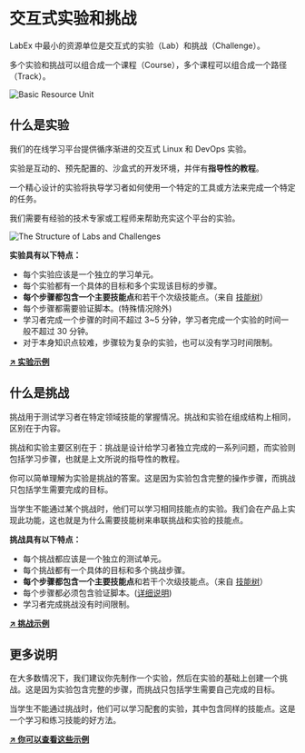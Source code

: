 # 交互式实验和挑战

LabEx 中最小的资源单位是交互式的实验（Lab）和挑战（Challenge）。

多个实验和挑战可以组合成一个课程（Course），多个课程可以组合成一个路径（Track）。

![Basic Resource Unit](.github/assets/basic-resource-unit.png)

## 什么是实验

我们的在线学习平台提供循序渐进的交互式 Linux 和 DevOps 实验。

实验是互动的、预先配置的、沙盒式的开发环境，并伴有**指导性的教程**。

一个精心设计的实验将执导学习者如何使用一个特定的工具或方法来完成一个特定的任务。

我们需要有经验的技术专家或工程师来帮助充实这个平台的实验。

![The Structure of Labs and Challenges](.github/assets/basic-resource-structure.png)

**实验具有以下特点：**

- 每个实验应该是一个独立的学习单元。
- 每个实验都有一个具体的目标和多个实现该目标的步骤。
- **每个步骤都包含一个主要技能点**和若干个次级技能点。（来自 [技能树](skill-tree)）
- 每个步骤都需要验证脚本。(特殊情况除外)
- 学习者完成一个步骤的时间不超过 3\~5 分钟，学习者完成一个实验的时间一般不超过 30 分钟。
- 对于本身知识点较难，步骤较为复杂的实验，也可以没有学习时间限制。

[**↗ 实验示例**](https://github.com/labex-labs/scenarios)

## 什么是挑战

挑战用于测试学习者在特定领域技能的掌握情况。挑战和实验在组成结构上相同，区别在于内容。

挑战和实验主要区别在于：挑战是设计给学习者独立完成的一系列问题，而实验则包括学习步骤，也就是上文所说的指导性的教程。

你可以简单理解为实验是挑战的答案。这是因为实验包含完整的操作步骤，而挑战只包括学生需要完成的目标。

当学生不能通过某个挑战时，他们可以学习相同技能点的实验。我们会在产品上实现此功能，这也就是为什么需要技能树来串联挑战和实验的技能点。

**挑战具有以下特点：**

- 每个挑战都应该是一个独立的测试单元。
- 每个挑战都有一个具体的目标和多个挑战步骤。
- **每个步骤都包含一个主要技能点**和若干个次级技能点。（来自 [技能树](skill-tree)）
- 每个步骤都必须包含验证脚本。([详细说明](how-to-start#verify-script))
- 学习者完成挑战没有时间限制。

[**↗ 挑战示例**](https://github.com/labex-labs/scenarios)

## 更多说明

在大多数情况下，我们建议你先制作一个实验，然后在实验的基础上创建一个挑战。这是因为实验包含完整的步骤，而挑战只包括学生需要自己完成的目标。

当学生不能通过挑战时，他们可以学习配套的实验，其中包含同样的技能点。这是一个学习和练习技能的好方法。

[**↗ 你可以查看这些示例**](https://github.com/labex-labs/scenarios/tree/master/python)
